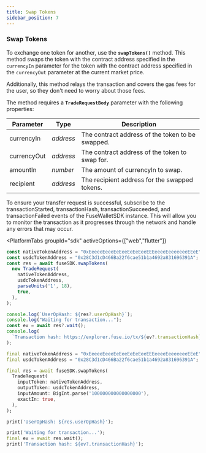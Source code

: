 ```yaml
---
title: Swap Tokens
sidebar_position: 7
---
```



### Swap Tokens

To exchange one token for another, use the **`swapTokens()`** method. This method swaps the token with the contract address specified in the `currencyIn` parameter for the token with the contract address specified in the `currencyOut` parameter at the current market price.&#x20;

Additionally, this method relays the transaction and covers the gas fees for the user, so they don't need to worry about those fees.

The method requires a **`TradeRequestBody`** parameter with the following properties:

| Parameter   | Type      | Description                                      |
| ----------- | --------- | ------------------------------------------------ |
| currencyIn  | _address_ | The contract address of the token to be swapped. |
| currencyOut | _address_ | The contract address of the token to swap for.   |
| amountIn    | _number_  | The amount of currencyIn to swap.                |
| recipient   | _address_ | The recipient address for the swapped tokens.    |

To ensure your transfer request is successful, subscribe to the transactionStarted, transactionHash, transactionSucceeded, and transactionFailed events of the FuseWalletSDK instance. This will allow you to monitor the transaction as it progresses through the network and handle any errors that may occur.

<PlatformTabs
	groupId="sdk"
	activeOptions={["web","flutter"]}
>
<PlatformTabItem value="web">

```javascript
const nativeTokenAddress = "0xEeeeeEeeeEeEeeEeEeEeeEEEeeeeEeeeeeeeEEeE";
const usdcTokenAddress = "0x28C3d1cD466Ba22f6cae51b1a4692a831696391A";
const res = await fuseSDK.swapTokens(
  new TradeRequest(
    nativeTokenAddress,
    usdcTokenAddress,
    parseUnits('1', 18),
    true,
  ),
);

console.log(`UserOpHash: ${res?.userOpHash}`);
console.log("Waiting for transaction...");
const ev = await res?.wait();
console.log(
  `Transaction hash: https://explorer.fuse.io/tx/${ev?.transactionHash}`
);
```

</PlatformTabItem>

<PlatformTabItem value="flutter">

```dart
final nativeTokenAddress = "0xEeeeeEeeeEeEeeEeEeEeeEEEeeeeEeeeeeeeEEeE";
final usdcTokenAddress = "0x28C3d1cD466Ba22f6cae51b1a4692a831696391A";

final res = await fuseSDK.swapTokens(
  TradeRequest(
    inputToken: nativeTokenAddress,
    outputToken: usdcTokenAddress,
    inputAmount: BigInt.parse('100000000000000000'),
    exactIn: true,
  ),
);

print('UserOpHash: ${res.userOpHash}');

print('Waiting for transaction...');
final ev = await res.wait();
print('Transaction hash: ${ev?.transactionHash}');
```

</PlatformTabItem>
</PlatformTabs>
